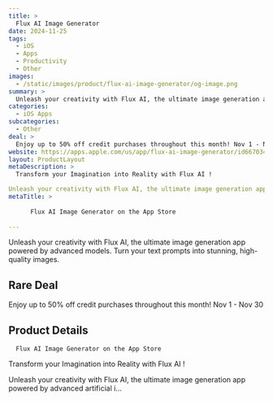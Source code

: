 ```yaml
---
title: >
  Flux AI Image Generator
date: 2024-11-25
tags:
  - iOS
  - Apps
  - Productivity
  - Other
images:
  - /static/images/product/flux-ai-image-generator/og-image.png
summary: >
  Unleash your creativity with Flux AI, the ultimate image generation app powered by advanced models. Turn your text prompts into stunning, high-quality images.
categories:
  - iOS Apps
subcategories:
  - Other
deal: >
  Enjoy up to 50% off credit purchases throughout this month! Nov 1 - Nov 30
website: https://apps.apple.com/us/app/flux-ai-image-generator/id6670344892?pt=521486&ct=rarebigdeal2024BF&mt=8
layout: ProductLayout
metaDescription: >
  Transform your Imagination into Reality with Flux AI !

Unleash your creativity with Flux AI, the ultimate image generation app powered by advanced artificial i…
metaTitle: >
  
      ‎Flux AI Image Generator on the App Store
    
---
```

Unleash your creativity with Flux AI, the ultimate image generation app powered by advanced models. Turn your text prompts into stunning, high-quality images.

## Rare Deal

Enjoy up to 50% off credit purchases throughout this month! Nov 1 - Nov 30

## Product Details

      ‎Flux AI Image Generator on the App Store
    

Transform your Imagination into Reality with Flux AI !

Unleash your creativity with Flux AI, the ultimate image generation app powered by advanced artificial i…

